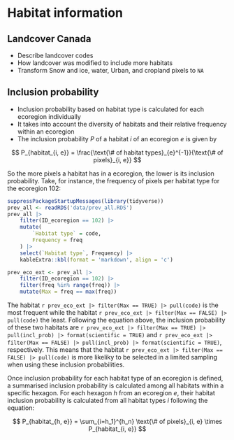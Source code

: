 # Habitat information

## Landcover Canada

- Describe landcover codes
- How landcover was modified to include more habitats
- Transform Snow and ice, water, Urban, and cropland pixels to `NA`


## Inclusion probability

- Inclusion probability based on habitat type is calculated for each ecoregion individually
- It takes into account the diversity of habitats and their relative frequency within an ecoregion
- The inclusion probability $P$ of a habitat $i$ of an ecoregion $e$ is given by

$$
    P_{habitat_{i, e}} = \frac{\text{\# of habitat types}_{e}^{-1}}{\text{\# of pixels}_{i, e}}
$$

So the more pixels a habitat has in a ecoregion, the lower is its inclusion probability.
Take, for instance, the frequency of pixels per habitat type for the ecoregion 102:

```r
suppressPackageStartupMessages(library(tidyverse))
prev_all <- readRDS('data/prev_all.RDS')
prev_all |>
    filter(ID_ecoregion == 102) |>
    mutate(
        `Habitat type` = code,
        Frequency = freq
    ) |>
    select(`Habitat type`, Frequency) |>
    kableExtra::kbl(format = 'markdown', align = 'c')
```

```r
prev_eco_ext <- prev_all |>
    filter(ID_ecoregion == 102) |>
    filter(freq %in% range(freq)) |>
    mutate(Max = freq == max(freq))
```

The habitat `r prev_eco_ext |> filter(Max == TRUE) |> pull(code)` is the most frequent while the habitat `r prev_eco_ext |> filter(Max == FALSE) |> pull(code)` the least.
Following the equation above, the inclusion probability of these two habitats are `r prev_eco_ext |> filter(Max == TRUE) |> pull(incl_prob) |> format(scientific = TRUE)` and `r prev_eco_ext |> filter(Max == FALSE) |> pull(incl_prob) |> format(scientific = TRUE)`, respectively.
This means that the habitat `r prev_eco_ext |> filter(Max == FALSE) |> pull(code)` is more likeliky to be selected in a limited sampling when using these inclusion probabilities.

Once inclusion probability for each habitat type of an ecoregion is defined, a summarised inclusion probability is calculated among all habitats within a specific hexagon.
For each hexagon $h$ from an ecoregion $e$, their habitat inclusion probability is calculated from all habitat types $i$ following the equation:

$$
    P_{habitat_{h, e}} = \sum_{i=h_1}^{h_n} \text{\# of pixels}_{i, e} \times P_{habitat_{i, e}}
$$
